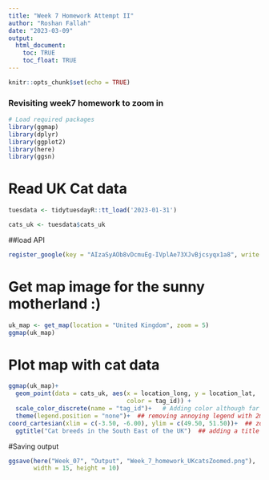 ```yaml
---
title: "Week 7 Homework Attempt II"
author: "Roshan Fallah"
date: "2023-03-09"
output: 
  html_document:
    toc: TRUE
    toc_float: TRUE
---
```


```r
knitr::opts_chunk$set(echo = TRUE)
```

### Revisiting week7 homework to zoom in 

```r
# Load required packages
library(ggmap)
library(dplyr)
library(ggplot2)
library(here)
library(ggsn)
```

# Read UK Cat data
```r
tuesdata <- tidytuesdayR::tt_load('2023-01-31')

cats_uk <- tuesdata$cats_uk
```

##load API
```r
register_google(key = "AIzaSyAOb8vDcmuEg-IVplAe73XJvBjcsyqx1a8", write = TRUE)

```

# Get map image for the sunny motherland :)
```r
uk_map <- get_map(location = "United Kingdom", zoom = 5)
ggmap(uk_map)
```

# Plot map with cat data
```r
ggmap(uk_map)+
  geom_point(data = cats_uk, aes(x = location_long, y = location_lat,
                                 color = tag_id)) +
  scale_color_discrete(name = "tag_id")+   # Adding color although far from perfect the legend was insanely big and removing the map
  theme(legend.position = "none")+  ## removing annoying legend with 2million cat breeds
coord_cartesian(xlim = c(-3.50, -6.00), ylim = c(49.50, 51.50))+  ## zooming in but not too much as looked weird
  ggtitle("Cat breeds in the South East of the UK")  ## adding a title
```

#Saving output
```r
ggsave(here("Week_07", "Output", "Week_7_homework_UKcatsZoomed.png"),
       width = 15, height = 10)
```





 